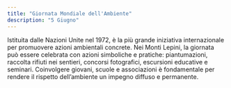 ```yaml
---
title: "Giornata Mondiale dell'Ambiente"
description: "5 Giugno"
---
```


Istituita dalle Nazioni Unite nel 1972, è la più grande iniziativa internazionale per promuovere azioni ambientali concrete. Nei Monti Lepini, la giornata può essere celebrata con azioni simboliche e pratiche: piantumazioni, raccolta rifiuti nei sentieri, concorsi fotografici, escursioni educative e seminari. Coinvolgere giovani, scuole e associazioni è fondamentale per rendere il rispetto dell’ambiente un impegno diffuso e permanente. 